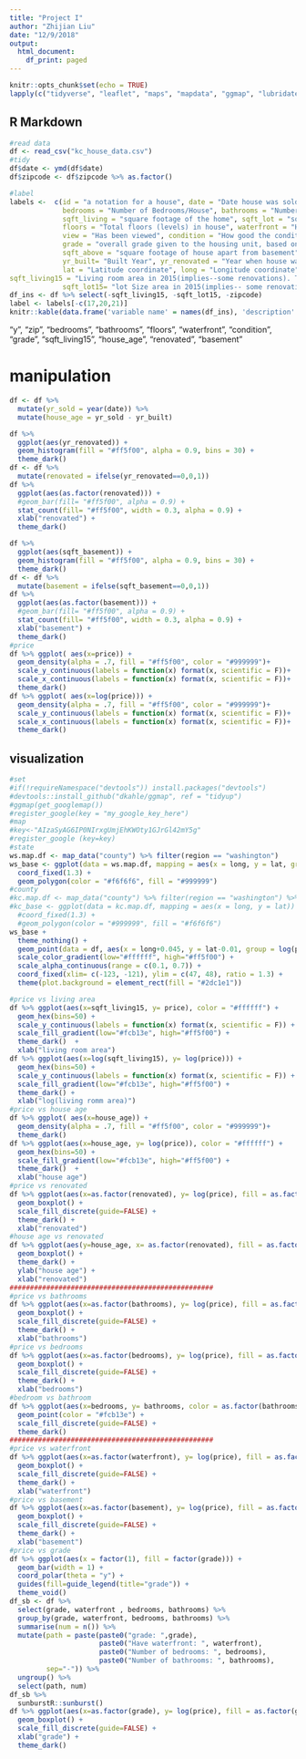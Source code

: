 ```yaml
---
title: "Project I"
author: "Zhijian Liu"
date: "12/9/2018"
output:
  html_document:
    df_print: paged
---
```


```r
knitr::opts_chunk$set(echo = TRUE)
lapply(c("tidyverse", "leaflet", "maps", "mapdata", "ggmap", "lubridate","scales"), library, character.only=TRUE)
```

## R Markdown
```r
#read data
df <- read_csv("kc_house_data.csv")
#tidy
df$date <- ymd(df$date)
df$zipcode <- df$zipcode %>% as.factor()
```
```r
#label
labels <-  c(id = "a notation for a house", date = "Date house was sold", price = "Price is prediction target",
             bedrooms = "Number of Bedrooms/House", bathrooms = "Number of bathrooms/bedrooms", 
             sqft_living = "square footage of the home", sqft_lot = "square footage of the lot",
             floors = "Total floors (levels) in house", waterfront = "House which has a view to a waterfront",
             view = "Has been viewed", condition = "How good the condition is ( Overall )",
             grade = "overall grade given to the housing unit, based on King County grading system",
             sqft_above = "square footage of house apart from basement", sqft_basement = "square footage of the basement",
             yr_built= "Built Year", yr_renovated = "Year when house was renovated", zipcode= "zip",
             lat = "Latitude coordinate", long = "Longitude coordinate", 
sqft_living15 = "Living room area in 2015(implies--some renovations). This might or might not have affected the lotsize area", 
             sqft_lot15= "lot Size area in 2015(implies-- some renovations)")
df_ins <- df %>% select(-sqft_living15, -sqft_lot15, -zipcode)
label <- labels[-c(17,20,21)]
knitr::kable(data.frame('variable name' = names(df_ins), 'description' = unname(label)))
```

"y", "zip", "bedrooms", "bathrooms", "floors", "waterfront", "condition", "grade", "sqft_living15", "house_age", "renovated", "basement"

# manipulation
```r
df <- df %>%
  mutate(yr_sold = year(date)) %>%
  mutate(house_age = yr_sold - yr_built)
```
```r
df %>%
  ggplot(aes(yr_renovated)) +
  geom_histogram(fill = "#ff5f00", alpha = 0.9, bins = 30) +
  theme_dark()
df <- df %>%
  mutate(renovated = ifelse(yr_renovated==0,0,1))
df %>%
  ggplot(aes(as.factor(renovated))) +
  #geom_bar(fill= "#ff5f00", alpha = 0.9) +
  stat_count(fill= "#ff5f00", width = 0.3, alpha = 0.9) +
  xlab("renovated") +
  theme_dark()
```
```r
df %>%
  ggplot(aes(sqft_basement)) +
  geom_histogram(fill = "#ff5f00", alpha = 0.9, bins = 30) +
  theme_dark()
df <- df %>%
  mutate(basement = ifelse(sqft_basement==0,0,1))
df %>%
  ggplot(aes(as.factor(basement))) +
  #geom_bar(fill= "#ff5f00", alpha = 0.9) +
  stat_count(fill= "#ff5f00", width = 0.3, alpha = 0.9) +
  xlab("basement") +
  theme_dark()
#price
df %>% ggplot( aes(x=price)) + 
  geom_density(alpha = .7, fill = "#ff5f00", color = "#999999")+
  scale_y_continuous(labels = function(x) format(x, scientific = F))+
  scale_x_continuous(labels = function(x) format(x, scientific = F))+
  theme_dark()
df %>% ggplot( aes(x=log(price))) + 
  geom_density(alpha = .7, fill = "#ff5f00", color = "#999999")+
  scale_y_continuous(labels = function(x) format(x, scientific = F))+
  scale_x_continuous(labels = function(x) format(x, scientific = F))+
  theme_dark()
```

## visualization
```r
#set 
#if(!requireNamespace("devtools")) install.packages("devtools")
#devtools::install_github("dkahle/ggmap", ref = "tidyup")
#ggmap(get_googlemap())
#register_google(key = "my_google_key_here")
#map
#key<-"AIzaSyAG6IP0NIrxgUmjEhKWOty1GJrGl42mY5g"
#register_google (key=key)
#state
ws.map.df <- map_data("county") %>% filter(region == "washington")
ws_base <- ggplot(data = ws.map.df, mapping = aes(x = long, y = lat, group = group)) + 
  coord_fixed(1.3) + 
  geom_polygon(color = "#f6f6f6", fill = "#999999")
#county
#kc.map.df <- map_data("county") %>% filter(region == "washington") %>% filter(subregion == "king")
#kc_base <- ggplot(data = kc.map.df, mapping = aes(x = long, y = lat)) + 
  #coord_fixed(1.3) + 
  #geom_polygon(color = "#999999", fill = "#f6f6f6")
ws_base + 
  theme_nothing() +
  geom_point(data = df, aes(x = long+0.045, y = lat-0.01, group = log(price), color = log(price), alpha = log(price))) +
  scale_color_gradient(low="#ffffff", high="#ff5f00") +
  scale_alpha_continuous(range = c(0.1, 0.7)) +
  coord_fixed(xlim= c(-123, -121), ylim = c(47, 48), ratio = 1.3) +
  theme(plot.background = element_rect(fill = "#2dc1e1"))
```

```r
#price vs living area
df %>% ggplot(aes(x=sqft_living15, y= price), color = "#ffffff") +
  geom_hex(bins=50) +
  scale_y_continuous(labels = function(x) format(x, scientific = F)) +
  scale_fill_gradient(low="#fcb13e", high="#ff5f00") +
  theme_dark()  +
  xlab("living room area")
df %>% ggplot(aes(x=log(sqft_living15), y= log(price))) +
  geom_hex(bins=50) +
  scale_y_continuous(labels = function(x) format(x, scientific = F)) +
  scale_fill_gradient(low="#fcb13e", high="#ff5f00") +
  theme_dark() +
  xlab("log(living romm area)")
#price vs house age 
df %>% ggplot( aes(x=house_age)) + 
  geom_density(alpha = .7, fill = "#ff5f00", color = "#999999")+
  theme_dark()
df %>% ggplot(aes(x=house_age, y= log(price)), color = "#ffffff") + 
  geom_hex(bins=50) +
  scale_fill_gradient(low="#fcb13e", high="#ff5f00") +
  theme_dark()  +
  xlab("house age")
#price vs renovated
df %>% ggplot(aes(x=as.factor(renovated), y= log(price), fill = as.factor(renovated)), color = "#ffffff") +
  geom_boxplot() +
  scale_fill_discrete(guide=FALSE) +
  theme_dark() +
  xlab("renovated")
#house age vs renovated
df %>% ggplot(aes(y=house_age, x= as.factor(renovated), fill = as.factor(renovated)), color = "#ffffff") +
  geom_boxplot() +
  theme_dark() +
  ylab("house age") +
  xlab("renovated")
##################################################
#price vs bathrooms
df %>% ggplot(aes(x=as.factor(bathrooms), y= log(price), fill = as.factor(bathrooms)), color = "#ffffff") +
  geom_boxplot() +
  scale_fill_discrete(guide=FALSE) +
  theme_dark() +
  xlab("bathrooms")
#price vs bedrooms
df %>% ggplot(aes(x=as.factor(bedrooms), y= log(price), fill = as.factor(bedrooms)), color = "#ffffff") +
  geom_boxplot() +
  scale_fill_discrete(guide=FALSE) +
  theme_dark() +
  xlab("bedrooms")
#bedroom vs bathroom
df %>% ggplot(aes(x=bedrooms, y= bathrooms, color = as.factor(bathrooms))) +
  geom_point(color = "#fcb13e") +
  scale_fill_discrete(guide=FALSE) +
  theme_dark()
##################################################
#price vs waterfront
df %>% ggplot(aes(x=as.factor(waterfront), y= log(price), fill = as.factor(waterfront)), color = "#ffffff") +
  geom_boxplot() +
  scale_fill_discrete(guide=FALSE) +
  theme_dark() +
  xlab("waterfront")
#price vs basement
df %>% ggplot(aes(x=as.factor(basement), y= log(price), fill = as.factor(basement)), color = "#ffffff") +
  geom_boxplot() +
  scale_fill_discrete(guide=FALSE) +
  theme_dark() +
  xlab("basement")
#price vs grade
df %>% ggplot(aes(x = factor(1), fill = factor(grade))) +
  geom_bar(width = 1) +
  coord_polar(theta = "y") +
  guides(fill=guide_legend(title="grade")) +
  theme_void()
df_sb <- df %>%
  select(grade, waterfront , bedrooms, bathrooms) %>%
  group_by(grade, waterfront, bedrooms, bathrooms) %>%
  summarise(num = n()) %>%  
  mutate(path = paste(paste0("grade: ",grade),
                      paste0("Have waterfront: ", waterfront),
                      paste0("Number of bedrooms: ", bedrooms),
                      paste0("Number of bathrooms: ", bathrooms),
         sep="-")) %>%
  ungroup() %>%
  select(path, num)
df_sb %>% 
  sunburstR::sunburst()
df %>% ggplot(aes(x=as.factor(grade), y= log(price), fill = as.factor(grade)), color = "#ffffff") +
  geom_boxplot() +
  scale_fill_discrete(guide=FALSE) +
  xlab("grade") +
  theme_dark()
```
